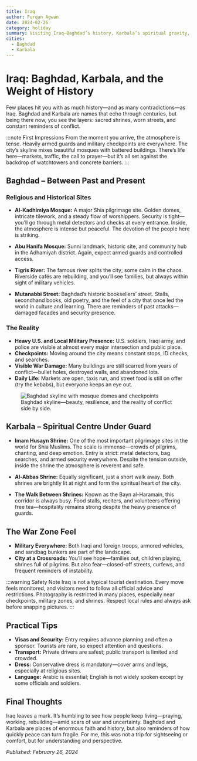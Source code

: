 ```yaml
---
title: Iraq
author: Furqan Agwan
date: 2024-02-26
category: holiday
summary: Visiting Iraq—Baghdad’s history, Karbala’s spiritual gravity, and a firsthand look at a country still marked by conflict, heavy security, and raw resilience.
cities:
  - Baghdad
  - Karbala
---
```


# Iraq: Baghdad, Karbala, and the Weight of History

Few places hit you with as much history—and as many contradictions—as Iraq.
Baghdad and Karbala are names that echo through centuries, but being there now, you see the layers: sacred shrines, worn streets, and constant reminders of conflict.

:::note First Impressions
From the moment you arrive, the atmosphere is tense. Heavily armed guards and military checkpoints are everywhere. The city’s skyline mixes beautiful mosques with battered buildings.
There’s life here—markets, traffic, the call to prayer—but it’s all set against the backdrop of watchtowers and concrete barriers.
:::

## Baghdad – Between Past and Present

### **Religious and Historical Sites**

- **Al-Kadhimiya Mosque:**
  A major Shia pilgrimage site. Golden domes, intricate tilework, and a steady flow of worshippers. Security is tight—you’ll go through metal detectors and checks at every entrance.
  Inside, the atmosphere is intense but peaceful. The devotion of the people here is striking.

- **Abu Hanifa Mosque:**
  Sunni landmark, historic site, and community hub in the Adhamiyah district.
  Again, expect armed guards and controlled access.

- **Tigris River:**
  The famous river splits the city; some calm in the chaos. Riverside cafés are rebuilding, and you’ll see families, but always within sight of military vehicles.

- **Mutanabbi Street:**
  Baghdad’s historic booksellers’ street. Stalls, secondhand books, old poetry, and the feel of a city that once led the world in culture and learning.
  There are reminders of past attacks—damaged facades and security presence.

### **The Reality**

- **Heavy U.S. and Local Military Presence:**
  U.S. soldiers, Iraqi army, and police are visible at almost every major intersection and public place.
- **Checkpoints:**
  Moving around the city means constant stops, ID checks, and searches.
- **Visible War Damage:**
  Many buildings are still scarred from years of conflict—bullet holes, destroyed walls, and abandoned lots.
- **Daily Life:**
  Markets are open, taxis run, and street food is still on offer (try the kebabs), but everyone keeps an eye out.

<figure>
  <img
    src="https://images.unsplash.com/photo-1505761671935-60b3a7427bad?auto=format&fit=crop&w=800&q=80"
    alt="Baghdad skyline with mosque domes and checkpoints"
  />
  <figcaption>
    Baghdad skyline—beauty, resilience, and the reality of conflict side by
    side.
  </figcaption>
</figure>

## Karbala – Spiritual Centre Under Guard

- **Imam Husayn Shrine:**
  One of the most important pilgrimage sites in the world for Shia Muslims. The scale is immense—crowds of pilgrims, chanting, and deep emotion.
  Entry is strict: metal detectors, bag searches, and armed security everywhere.
  Despite the tension outside, inside the shrine the atmosphere is reverent and safe.

- **Al-Abbas Shrine:**
  Equally significant, just a short walk away.
  Both shrines are brightly lit at night and form the spiritual heart of the city.

- **The Walk Between Shrines:**
  Known as the Bayn al-Haramain, this corridor is always busy.
  Food stalls, reciters, and volunteers offering free tea—hospitality remains strong despite the heavy presence of guards.

## The War Zone Feel

- **Military Everywhere:**
  Both Iraqi and foreign troops, armored vehicles, and sandbag bunkers are part of the landscape.
- **City at a Crossroads:**
  You’ll see hope—families out, children playing, shrines full of pilgrims. But also fear—closed-off streets, curfews, and frequent reminders of instability.

:::warning Safety Note
Iraq is not a typical tourist destination. Every move feels monitored, and visitors need to follow all official advice and restrictions.
Photography is restricted in many places, especially near checkpoints, military zones, and shrines. Respect local rules and always ask before snapping pictures.
:::

## Practical Tips

- **Visas and Security:**
  Entry requires advance planning and often a sponsor. Tourists are rare, so expect attention and questions.
- **Transport:**
  Private drivers are safest; public transport is limited and crowded.
- **Dress:**
  Conservative dress is mandatory—cover arms and legs, especially at religious sites.
- **Language:**
  Arabic is essential; English is not widely spoken except by some officials and soldiers.

## Final Thoughts

Iraq leaves a mark. It’s humbling to see how people keep living—praying, working, rebuilding—amid scars of war and uncertainty.
Baghdad and Karbala are places of enormous faith and history, but also reminders of how quickly peace can turn fragile.
For me, this was not a trip for sightseeing or comfort, but for understanding and perspective.

_Published: February 26, 2024_

